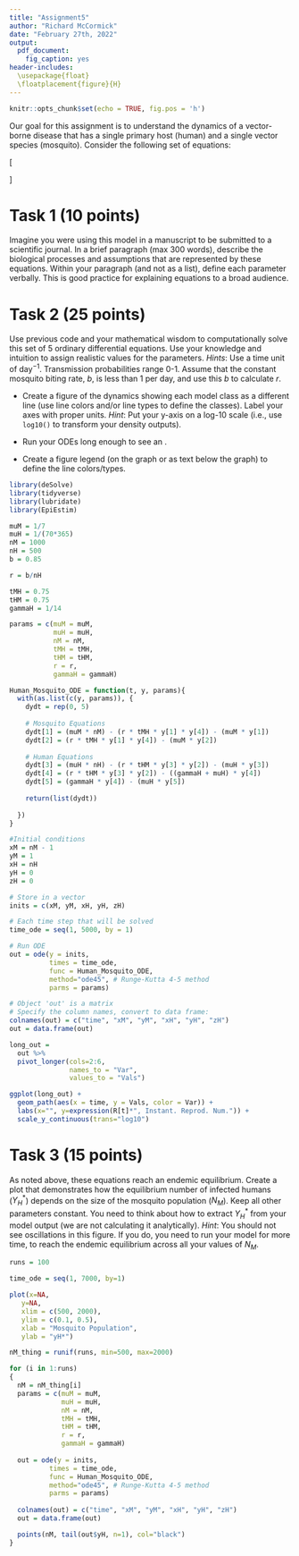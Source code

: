 ```yaml
---
title: "Assignment5"
author: "Richard McCormick"
date: "February 27th, 2022"
output:
  pdf_document: 
    fig_caption: yes
header-includes:
  \usepackage{float}
  \floatplacement{figure}{H}
---
```


```r
knitr::opts_chunk$set(echo = TRUE, fig.pos = 'h')
```

Our goal for this assignment is to understand the dynamics of a vector-borne disease that has a single primary host (human) and a single vector species (mosquito). Consider the following set of equations:

\[\begin{aligned}
\text{Mosquitoes:} \\
\frac{dX_{M}}{dt} &=  \mu_{M} N_{M} - r T_{MH} X_{M} Y_{H} - \mu_{M} X_{M} \\
\frac{dY_{M}}{dt} &=  r T_{MH} X_{M} Y_{H} - \mu_{M} Y_{M} \\
\hline \\
\text{Humans:} \\
\frac{dX_{H}}{dt} &= \mu_{H} N_{H} - r T_{HM} X_{H} Y_{M} - \mu_{H} X_{H} \\
\frac{dY_{H}}{dt} &= r T_{HM} X_{H} Y_{M} - (\gamma_{H} + \mu_{H}) Y_{H} \\
\frac{dZ_{H}}{dt} &= \gamma_{H} Y_{H} - \mu_{H} Z_{H} \\
\end{aligned}\]


# Task 1 (10 points)

Imagine you were using this model in a manuscript to be submitted to a scientific journal. In a brief paragraph (max 300 words), describe the biological processes and assumptions that are represented by these equations. Within your paragraph (and not as a list), define each parameter verbally. This is good practice for explaining equations to a broad audience.

\textbf{This is an equational model of a disease which is transferable between mosquiotes and humans. This model uses an SI model for Mosquitoes, which is to say that infected mosquitoes will never recover from the disease. For humans, an SIR model is used, which assumes that humans are able to recover from the disease.}

\textbf{The variable $\mu_{M or H}$ represents the birth rate of mosquitoes (M) or humans (H), and $N_{M or H}$ represents the population size of humans or mosquitoes. $T_{MH}$ represents the rate of transmission from Humans to Mosquitoes, and $T_{HM}$ represents the rate of transmission from Mosquitoes to Humans. $\gamma_{H}$ represents the average recovery period for humans.}

\newpage

# Task 2 (25 points)

Use previous code and your mathematical wisdom to computationally solve this set of 5 ordinary differential equations. Use your knowledge and intuition to assign realistic values for the parameters. *Hints*: Use a time unit of day$^{-1}$. Transmission probabilities range 0-1. Assume that the constant mosquito biting rate, $b$, is less than 1 per day, and use this $b$ to calculate $r$.  

- Create a figure of the dynamics showing each model class as a different line (use line colors and/or line types to define the classes). Label your axes with proper units. *Hint*: Put your y-axis on a log-10 scale (i.e., use `log10()` to transform your density outputs). 

- Run your ODEs long enough to see an \textbf{endemic equilibrium}.

- Create a figure legend (on the graph or as text below the graph) to define the line colors/types.

```r
library(deSolve)
library(tidyverse)
library(lubridate)
library(EpiEstim)

muM = 1/7
muH = 1/(70*365)
nM = 1000
nH = 500
b = 0.85

r = b/nH

tMH = 0.75
tHM = 0.75
gammaH = 1/14

params = c(muM = muM,
           muH = muH,
           nM = nM,
           tMH = tMH,
           tHM = tHM,
           r = r,
           gammaH = gammaH)

Human_Mosquito_ODE = function(t, y, params){
  with(as.list(c(y, params)), {
    dydt = rep(0, 5)
    
    # Mosquito Equations
    dydt[1] = (muM * nM) - (r * tMH * y[1] * y[4]) - (muM * y[1])
    dydt[2] = (r * tMH * y[1] * y[4]) - (muM * y[2])
    
    # Human Equations
    dydt[3] = (muH * nH) - (r * tHM * y[3] * y[2]) - (muH * y[3])
    dydt[4] = (r * tHM * y[3] * y[2]) - ((gammaH + muH) * y[4])
    dydt[5] = (gammaH * y[4]) - (muH * y[5])
    
    return(list(dydt))
    
  })
}

#Initial conditions
xM = nM - 1
yM = 1
xH = nH
yH = 0
zH = 0

# Store in a vector
inits = c(xM, yM, xH, yH, zH)

# Each time step that will be solved
time_ode = seq(1, 5000, by = 1)

# Run ODE
out = ode(y = inits, 
          times = time_ode, 
          func = Human_Mosquito_ODE, 
          method="ode45", # Runge-Kutta 4-5 method
          parms = params)

# Object 'out' is a matrix
# Specify the column names, convert to data frame:
colnames(out) = c("time", "xM", "yM", "xH", "yH", "zH")
out = data.frame(out)

long_out = 
  out %>%
  pivot_longer(cols=2:6,
               names_to = "Var",
               values_to = "Vals")

ggplot(long_out) +
  geom_path(aes(x = time, y = Vals, color = Var)) +
  labs(x="", y=expression(R[t]*", Instant. Reprod. Num.")) +
  scale_y_continuous(trans="log10")
```

# Task 3 (15 points)

As noted above, these equations reach an endemic equilibrium. Create a plot that demonstrates how the equilibrium number of infected humans (${Y_{H}}^{*}$) depends on the size of the mosquito population ($N_M$). Keep all other parameters constant. You need to think about how to extract ${Y_{H}}^{*}$ from your model output (we are not calculating it analytically). *Hint*: You should not see oscillations in this figure. If you do, you need to run your model for more time, to reach the endemic equilibrium across all your values of $N_M$.

```r
runs = 100

time_ode = seq(1, 7000, by=1)

plot(x=NA, 
   y=NA, 
   xlim = c(500, 2000), 
   ylim = c(0.1, 0.5),
   xlab = "Mosquito Population",
   ylab = "yH*")

nM_thing = runif(runs, min=500, max=2000)

for (i in 1:runs)
{
  nM = nM_thing[i]
  params = c(muM = muM,
             muH = muH,
             nM = nM,
             tMH = tMH,
             tHM = tHM,
             r = r,
             gammaH = gammaH)
  
  out = ode(y = inits, 
          times = time_ode, 
          func = Human_Mosquito_ODE, 
          method="ode45", # Runge-Kutta 4-5 method
          parms = params)
  
  colnames(out) = c("time", "xM", "yM", "xH", "yH", "zH")
  out = data.frame(out)

  points(nM, tail(out$yH, n=1), col="black")
}

```

